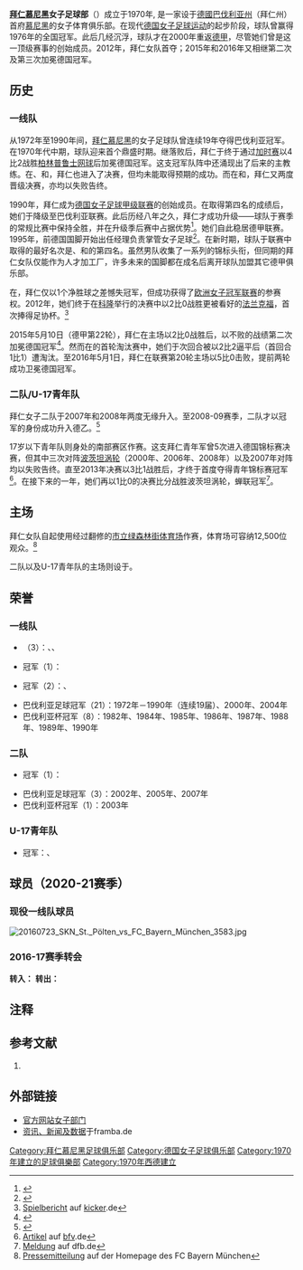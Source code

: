 {{noteTA|G1=Football|G2=uefa|G3=德甲|G4=fcbayern}}
{{Infobox football club
| clubname    = 拜仁慕尼黑 <br/>{{lang|de|FC Bayern München}}
| image       = FC Bayern München logo (2017).svg
| image_size  = 180
| caption     = Logo
| fullname    = 拜仁慕尼黑女子足球部
| nickname    = 
| founded     = 1970年
| city        = [[慕尼黑|慕尼黑]]　
| ground      = [[拜仁校园|拜仁校园]]
| capacity    = 12,500
| chairman    = {{link-de|卡琳·丹娜|Karin Danner}}
| manager     = {{link-de|延斯·朔伊尔|Jens Scheuer}}
| mgrtitle    = 主教练
| league      = [[德國女子足球甲級聯賽|德國女子足球甲級聯賽]]
| season      = 2020–21
| position    = 第 1 位
| pattern_la1 = _bayern2122H
| pattern_b1 = _bayern2122H
| pattern_ra1 = _bayern2122H
| pattern_sh1 = _bayern2122H
| pattern_so1 = _bayern2122Hl
| leftarm1 = B51A1E
| body1 = B51A1E
| rightarm1 = B51A1E
| shorts1 = B51A1E
| socks1 = B51A1E
| pattern_la2 = _bayern2122A
| pattern_b2 = _bayern2122A
| pattern_ra2 = _bayern2122A
| pattern_sh2 = _bayern2122A
| pattern_so2 = _bayern2122A
| leftarm2 = 1A1A1A
| body2 = 1A1A1A
| rightarm2 = 1A1A1A
| shorts2 = 1A1A1A
| socks2 = 1A1A1A
| pattern_la3 = _bayern2122t
| pattern_b3 = _bayern2122t
| pattern_ra3 = _bayern2122t
| pattern_sh3 = _bayern2122t
| pattern_so3 = _bayern2122T
| leftarm3 = FFFFFF
| body3 = FFFFFF
| rightarm3 = FFFFFF
| shorts3 = FFFFFF
| socks3 = FFFFFF
}}
{{拜仁慕尼黑部门}}
'''[[拜仁慕尼黑|拜仁慕尼黑]]女子足球部'''（{{lang-de|Frauenfußballabteilung des FC Bayern München}}）成立于1970年, 是一家设于[[德國|德國]][[巴伐利亚州|巴伐利亚州]]（拜仁州）首府[[慕尼黑|慕尼黑]]的女子体育俱乐部。在现代[[德国|德国]][[女子足球|女子足球运动]]的起步阶段，球队曾赢得1976年的全国冠军。此后几经沉浮，球队才在2000年重返[[德国女子足球甲级联赛|德甲]]，尽管她们曾是这一顶级赛事的创始成员。2012年，拜仁女队首夺{{link-de|德国足协杯 (女子)|DFB-Pokal (Frauen)|德国足协杯}}；2015年和2016年又相继第二次及第三次加冕德国冠军。

==历史==
===一线队===
从1972年至1990年间，[[拜仁慕尼黑|拜仁慕尼黑]]的女子足球队曾连续19年夺得巴伐利亚冠军。在1970年代中期，球队迎来首个鼎盛时期。继{{link-de|1975年德国女子足球锦标赛|Deutsche Fußballmeisterschaft 1975 (Frauen)|1975年于德国足球锦标赛的决赛}}落败后，拜仁于{{link-de|1976年德国女子足球锦标赛|Deutsche Fußballmeisterschaft 1975 (Frauen)|次年（1976年）}}终于通过[[加时赛|加时赛]]以4比2战胜[[柏林普鲁士网球|柏林普鲁士网球]]后加冕德国冠军{{sfn|Hardy Grüne|1997|p=90}}。这支冠军队阵中还涌现出了后来的主教练{{link-de|茜茜·赖特|Sissy Raith}}。在{{link-de|1979年德国女子足球锦标赛|Deutsche Fußballmeisterschaft 1979 (Frauen)|1979年}}、{{link-de|1982年德国女子足球锦标赛|Deutsche Fußballmeisterschaft 1982 (Frauen)|1982年}}和{{link-de|1985年德国女子足球锦标赛|Deutsche Fußballmeisterschaft 1985 (Frauen)|1985年}}，拜仁也进入了决赛，但均未能取得预期的成功。而在{{link-de|1987年至1988年德国足协杯 (女子)|DFB-Pokal 1987/88 (Frauen)|1988年}}和{{link-de|1989年至1990年德国足协杯 (女子)|DFB-Pokal 1989/90 (Frauen)|1990年}}，拜仁又两度晋级{{link-de|德国足协杯 (女子)|DFB-Pokal (Frauen)|德国足协杯}}决赛，亦均以失败告终{{sfn|Hardy Grüne|1997|p=187}}{{sfn|Hardy Grüne|1997|p=204}}。

1990年，拜仁成为[[德国女子足球甲级联赛|德国女子足球甲级联赛]]的创始成员{{sfn|Hardy Grüne|1997|p=212}}。在{{link-de|1990年至1991年德国女子足球甲级联赛|Fußball-Bundesliga 1990/91 (Frauen)|首个赛季}}取得第四名的成绩后，她们于{{link-de|1991年至1992年德国女子足球甲级联赛|Fußball-Bundesliga 1991/92 (Frauen)|1992年}}降级至巴伐利亚联赛{{sfn|Hardy Grüne|1997|p=224}}。此后历经八年之久，拜仁才成功升级——球队于赛季的常规比赛中保持全胜，并在升级季后赛中占据优势<ref>{{cite web | title = Archive 1999/2000 | publisher = Deutscher Fußball Bund | accessdate = 2008-07-22 | year = 2000 | url = http://www.dfb.de/index.php?id=380246 | archive-date = 2012-10-22 | archive-url = https://web.archive.org/web/20121022160728/http://www.dfb.de/index.php?id=380246 | dead-url = no }}</ref>。她们自此稳居德甲联赛。1995年，前德国国脚{{link-de|卡琳·丹纳|Karin Danner}}开始出任经理负责掌管女子足球<ref>{{Literatur |Autor=Ronny Galczynski |Titel=Frauenfussball von A - Z | Ort=Hannover |Jahr=2010 |Seiten=64}}</ref>。在新时期，球队于联赛中取得的最好名次是{{link-de|2001年至2002年德国女子足球甲级联赛|Fußball-Bundesliga 2001/02 (Frauen)|2002年}}、{{link-de|2004年至2005年德国女子足球甲级联赛|Fußball-Bundesliga 2004/05 (Frauen)|2005年}}和{{link-de|2006年至2007年德国女子足球甲级联赛|Fußball-Bundesliga 2006/07 (Frauen)|2007年}}的第四名。虽然男队收集了一系列的锦标头衔，但同期的拜仁女队仅能作为人才加工厂，许多未来的国脚都在成名后离开球队加盟其它德甲俱乐部。

在{{link-de|2008年至2009年德国女子足球甲级联赛|Fußball-Bundesliga 2008/09 (Frauen)|2008-09赛季}}，拜仁仅以1个净胜球之差憾失冠军，但成功获得了[[欧洲女子冠军联赛|欧洲女子冠军联赛]]的参赛权。2012年，她们终于在[[科隆|科隆]]举行的{{link-de|2011年至2012年德国足协杯 (女子)|DFB-Pokal 2011/12 (Frauen)|德国足协杯}}决赛中以2比0战胜更被看好的[[法兰克福第一女子足球俱乐部|法兰克福]]，首次捧得足协杯。<ref>[http://www.kicker.de/news/fussball/frauen/dfbpokalfr/dfb-pokal-frauen/2011-12/6/1426976/spielbericht_1-ffc-frankfurt-3447_bayern-muenchen-3444.html Spielbericht] {{Wayback|url=http://www.kicker.de/news/fussball/frauen/dfbpokalfr/dfb-pokal-frauen/2011-12/6/1426976/spielbericht_1-ffc-frankfurt-3447_bayern-muenchen-3444.html |date=20190303153227 }} auf [[踢球者|kicker]].de</ref>

2015年5月10日（德甲第22轮），拜仁在主场以2比0战胜{{link-de|埃森-舍讷贝克体育俱乐部|SGS Essen|埃森}}后，以不败的战绩第二次加冕德国冠军<ref name="Meister2015">{{cite web|publisher=FAZ|url=http://www.faz.net/aktuell/sport/fussball/fc-bayern-muenchen-holt-meistertitel-im-frauen-fussball-13585522.html|title=FC Bayern München holt Meistertitel im Frauenfussball|date=2015-05-10|accessdate=2015-05-11|archive-date=2019-08-16|archive-url=https://web.archive.org/web/20190816042102/https://www.faz.net/aktuell/sport/fussball/fc-bayern-muenchen-holt-meistertitel-im-frauen-fussball-13585522.html|dead-url=no}}</ref>。然而在{{link-de|2015年至2016年欧洲女子冠军联赛|UEFA Women’s Champions League 2015/16|2015-16赛季欧冠联赛}}的首轮淘汰赛中，她们于次回合被{{link-de|特温特 (女子足球)|FC Twente Enschede (Frauenfußball)|特温特}}以2比2逼平后（首回合1比1）遭淘汰。至2016年5月1日，拜仁在联赛第20轮主场以5比0击败{{link-de|拜耳勒沃库森 (女子足球)|Bayer 04 Leverkusen (Frauenfußball)|拜耳勒沃库森}}，提前两轮成功卫冕德国冠军。

===二队/U-17青年队===
拜仁女子二队于2007年和2008年两度无缘升入{{link-de|德国女子足球乙级联赛|2. Fußball-Bundesliga (Frauen)|德乙联赛}}。至2008-09赛季，二队才以{{link-de|德国女子足球南部地区联赛|Fußball-Regionalliga Süd (Frauen)|南部地区联赛}}冠军的身份成功升入德乙。<ref>{{Literatur | Herausgeber=Carsten Töller | Titel=Frauen-Fußball in Deutschland | Verlag=Eigenverlag | Ort=Mettmann | Jahr=2010 | Seiten=38}}</ref>

17岁以下青年队则身处{{link-de|U-17女子德甲联赛|B-Juniorinnen-Bundesliga}}的南部赛区作赛。这支拜仁青年军曾5次进入德国锦标赛决赛，但其中三次对阵[[波茨坦涡轮|波茨坦涡轮]]（2000年、2006年、2008年）以及2007年对阵{{link-de|FCR杜伊斯堡|FCR 2001 Duisburg}}均以失败告终。直至2013年决赛以3比1战胜{{link-de|居特斯洛2009|FSV Gütersloh 2009}}后，才终于首度夺得青年锦标赛冠军<ref>[http://www.bfv.de/cms/seiten/2013_99630_bayern-juniorinnen_bejubeln_meistertitel_111614.html Artikel] {{Webarchive|url=https://archive.is/20130907191256/http://www.bfv.de/cms/seiten/2013_99630_bayern-juniorinnen_bejubeln_meistertitel_111614.html |date=2013-09-07 }} auf [[巴伐利亚足球协会|bfv]].de</ref>。在接下来的一年，她们再以1比0的决赛比分战胜波茨坦涡轮，蝉联冠军<ref>[http://www.dfb.de/news/detail/isabella-hartig-schiesst-fc-bayern-erneut-zum-titel-58968/ Meldung] {{Wayback|url=http://www.dfb.de/news/detail/isabella-hartig-schiesst-fc-bayern-erneut-zum-titel-58968/ |date=20191202130130 }} auf dfb.de</ref>。

==主场==
拜仁女队自{{link-de|2013年至2014年德国女子足球甲级联赛|Fußball-Bundesliga 2013/14 (Frauen)|2013-14赛季}}起使用经过翻修的[[绿森林体育场|市立绿森林街体育场]]作赛，体育场可容纳12,500位观众。<ref>[http://www.fcbayern-frauenfussball.de/news/Schwitzen+f%FCr+den+Auftakt-Knaller,page1,tid1,cid1,status1,2,23720.htm Pressemitteilung] {{Wayback|url=http://www.fcbayern-frauenfussball.de/news/Schwitzen+f%FCr+den+Auftakt-Knaller,page1,tid1,cid1,status1,2,23720.htm |date=20150518091445 }} auf der Homepage des FC Bayern München</ref>

二队以及U-17青年队的主场则设于{{link-de|阿施海姆体育公园|Sportpark Aschheim}}。

==荣誉==
===一线队===
* {{link-de|德国女子足球锦标赛|Deutsche Fußballmeisterschaft (Frauen)|德国足球冠军}}（3）：{{link-de|1976年德国女子足球锦标赛|Deutsche Fußballmeisterschaft 1976 (Frauen)|1976年}}、{{link-de|2014年至2015年德国女子足球甲级联赛|Fußball-Bundesliga 2014/15 (Frauen)|2015年}}、{{link-de|2015年至2016年德国女子足球甲级联赛|Fußball-Bundesliga 2015/16 (Frauen)|2016年}}
* {{link-de|德国足协杯 (女子)|DFB-Pokal (Frauen)|德国足协杯}}冠军（1）：{{link-de|2011年至2012年德国足协杯 (女子)|DFB-Pokal 2011/12 (Frauen)|2012年}}
* {{link-de|德国足协室内杯 (女子)|DFB-Hallenpokal der Frauen|德国室内杯}}冠军（2）：{{link-de|2002年德国足协室内杯 (女子)|DFB-Hallenpokal der Frauen 2002|2002年}}、{{link-de|2010年德国足协室内杯 (女子)|DFB-Hallenpokal der Frauen 2010|2010年}}
* 巴伐利亚足球冠军（21）：1972年－1990年（连续19届）、2000年、2004年
* 巴伐利亚杯冠军（8）：1982年、1984年、1985年、1986年、1987年、1988年、1989年、1990年

===二队===
* {{link-de|德国女子足球南部地区联赛|Fußball-Regionalliga Süd (Frauen)|南部地区联赛}}冠军（1）：{{link-de|2008年至2009年德国女子足球地区联赛|Fußball-Regionalliga 2008/09 (Frauen)|2009年}}
* 巴伐利亚足球冠军（3）：2002年、2005年、2007年
* 巴伐利亚杯冠军（1）：2003年

===U-17青年队===
* {{link-de|U-17女子德甲联赛|B-Juniorinnen-Bundesliga}}冠军：{{link-de|2012年至2013年U-17女子德甲联赛|B-Juniorinnen-Bundesliga 2012/13|2013年}}、{{link-de|2013年至2014年U-17女子德甲联赛|B-Juniorinnen-Bundesliga 2013/14|2014年}}

==球员（2020-21赛季）==
===现役一线队球员===
[[File:20160723_SKN_St._Pölten_vs_FC_Bayern_München_3583.jpg|thumb]]
{{Fs start}}
{{Fs player|no= 1|nat=GER|name=[[劳拉·本卡特|劳拉·本卡特]]|pos=GK}}
{{Fs player|no= 2|nat=GER|name=劳拉·东豪泽|pos=DF}}
{{Fs player|no= 3|nat=DEN|name={{link-de|西蒙娜·博耶·索伦森|Simone Boye Sørensen}}|pos=MF}}
{{Fs player|no= 4|nat=GER|name={{link-de|克里斯汀·德曼|Kristin Demann}}|pos=DF}}
{{Fs player|no= 5|nat=SWE|name=[[汉娜·格拉斯|汉娜·格拉斯]]|pos=DF}}
{{Fs player|no= 6|nat=NED|name={{link-de|里内斯·贝伦斯泰恩|Lineth Beerensteyn}}|pos=MF}}
{{Fs player|no= 7|nat=GER|name={{link-de|朱莉娅·格温|Giulia Gwinn}}|pos=MF}}
{{Fs player|no= 8|nat=GER|name={{link-de|吉娅·科利|Gia Corley}}|pos=FW}}
{{Fs player|no= 9|nat=SRB|name={{link-de|约瓦娜·达米亚诺维奇|Jovana Damnjanović}}|pos=FW}}
{{Fs player|no=10|nat=GER|name={{link-de|琳达·达尔曼|Linda Dallmann}}|pos=MF}}
{{Fs player|no=11|nat=GER|name={{link-de|莱娅·许勒尔|Lea Schüller}}|pos=FW}}
{{Fs player|no=12|nat=GER|name=[[西德妮·洛曼|西德妮·洛曼]]|pos=MF}}
{{Fs mid}}
{{Fs player|no=14|nat=SWE|name=[[阿曼达·伊莱斯泰特|阿曼达·伊莱斯泰特]]|pos=DF}}
{{Fs player|no=16|nat=GER|name={{link-de|丽娜·马古尔|Lina Magull}}|pos=MF|other=[[队长_(足球)|队长]]}}
{{Fs player|no=17|nat=GER|name={{link-de|克拉拉·比尔|Klara Bühl}}|pos=MF}}
{{Fs player|no=18|nat=FRA|name={{link-de|维维亚娜·阿塞伊|Viviane Asseyi}}|pos=MF}}
{{Fs player|no=19|nat=AUT|name={{link-de|卡丽娜·温宁格|Carina Wenninger}}|pos=DF}}
{{Fs player|no=21|nat=GER|name=[[西蒙妮·劳德尔|西蒙妮·劳德尔]]|pos=MF}}
{{Fs player|no=22|nat=GER|name=玛丽亚·路易莎·格罗斯|pos=GK}}
{{Fs player|no=24|nat=GER|name={{link-de|尤利娅·波拉克|Julia Pollak}}|pos=DF}}
{{Fs player|no=25|nat=AUT|name={{link-de|萨拉·扎德拉齐尔|Sarah Zadrazil}}|pos=MF}}
{{Fs player|no=27|nat=GER|name={{link-de|玛琳娜·黑格林|Marina Hegering}}|pos=DF}}
{{Fs player|no=30|nat=GER|name={{link-de|卡洛琳·西蒙|Carolin Simon}}|pos=DF}}
{{Fs player|no=33|nat=GER|name={{link-de|卡琳娜·施吕特|Carina Schlüter}}|pos=GK}}
{{Fs end}}

===2016-17赛季转会===
{{col-begin}}
{{col-2}}
'''转入：'''
{{fs start|hidenote=yes}}
{{fs player|no=22|nat=SUI|pos=DF|name={{link-de|费雷娜·法伊斯特|Verena Faißt}}|other=自[[VfL沃尔夫斯堡_(女子足球)|沃尔夫斯堡]]}}
{{fs player|no=27|nat=GER|pos=MF|name={{link-de|安娜·格哈特|Anna Gerhardt}}|other=自{{link-de|科隆第一足球俱乐部 (女子足球)|1. FC Köln (Frauenfußball)|科隆}}}}
{{fs player|no=3|nat=NED|pos=DF|name={{link-de|斯蒂法妮·范德格拉特|Stefanie van der Gragt}}|other=自{{link-de|特温特 (女子足球)|FC Twente Enschede (Frauenfußball)|特温特}}}}
{{fs player|no=21|nat=GER|pos=MF|name={{link-de|西蒙娜·劳德尔|Simone Laudehr}}|other=自[[法兰克福第一女子足球俱乐部|法兰克福]]}}
{{fs player|no=28|nat=NED|pos=GK|name={{link-de|雅辛塔·魏玛|Jacintha Weimar}}|other=自{{link-de|CTO埃因霍温|CTO Eindhoven|埃因霍温}}}}
{{fs player|no= |nat=NED|pos=FW|name={{link-de|弗里多丽娜·罗尔富|Fridolina Rolfö}}|other=自{{link-de|林雪平足球俱乐部|Linköpings FC|林雪平}}}}
{{Fs end}}
{{col-2}}
'''转出：'''
{{fs start|hidenote=yes}}
{{fs player|no=|nat=GER|pos=FW|name={{link-de|尤妮斯·贝克曼|Eunice Beckmann}}|other=至[[波士顿开拓者|波士顿碎浪]]}}
{{fs player|no=|nat=ESP|pos=MF|name={{link-de|薇若妮卡·波奎特|Verónica Boquete}}|other=至{{link-en|巴黎圣日耳曼女子|Paris Saint-Germain Féminines|巴黎圣日耳曼}}}}
{{fs player|no=|nat=AUT|pos=MF|name={{link-de|劳拉·法伊尔辛格|Laura Feiersinger}}|other=至{{link-de|桑德体育俱乐部|SC Sand|桑德}}}}
{{fs player|no=|nat=GER|pos=MF|name={{link-de|燕妮·高吉格尔|Jenny Gaugigl}}|other=至{{link-de|桑德体育俱乐部|SC Sand|桑德}}}}
{{fs player|no=|nat=ITA|pos=DF|name={{link-de|拉法埃拉·马涅利|Raffaella Manieri}}|other=至{{link-de|布雷西亚女子足球俱乐部|ACF Brescia|布雷西亚}}}}
{{fs player|no=|nat=GER|pos=MF|name={{link-de|里卡达·瓦尔克林|Ricarda Walkling}}|other=至[[北卡罗来纳州立大学狼群队|北卡州立狼群]]}}
{{fs player|no=|nat=GER|pos=GK|name={{link-de|法宾妮·韦伯|Fabienne Weber}}|other=不详}}
{{fs player|no=16|nat=USA|pos=MF|name={{link-de|克莱尔·法尔科纳|Claire Falknor}}|other=不详}}
{{Fs end}}
{{col-end}}

==注释==
{{reflist|2}}

==参考文献==
{{refbegin}}
# {{cite book | author = Hardy Grüne | year = 1997 | title = Bundesliga & Co. 1963 bis 1997. Enzyklopädie des deutschen Ligafußballs - Band 2 | publisher = Agon Sportverlag | location = Kassel | ref  = harv}}
{{refend}}

== 外部链接 ==
{{commonscat|FC Bayern Munich (women)}}
* [https://fcbayern.com/de/teams/frauen 官方网站女子部门] {{Wayback|url=https://fcbayern.com/de/teams/frauen |date=20141006142127 }}
* [https://web.archive.org/web/20090914121023/http://www.framba.de/content/index.php?option=com_content&view=article&id=47&Itemid=56 资讯、新闻及数据]于framba.de

[[Category:拜仁慕尼黑足球俱乐部|Category:拜仁慕尼黑足球俱乐部]]
[[Category:德国女子足球俱乐部|Category:德国女子足球俱乐部]]
[[Category:1970年建立的足球俱樂部|Category:1970年建立的足球俱樂部]]
[[Category:1970年西德建立|Category:1970年西德建立]]